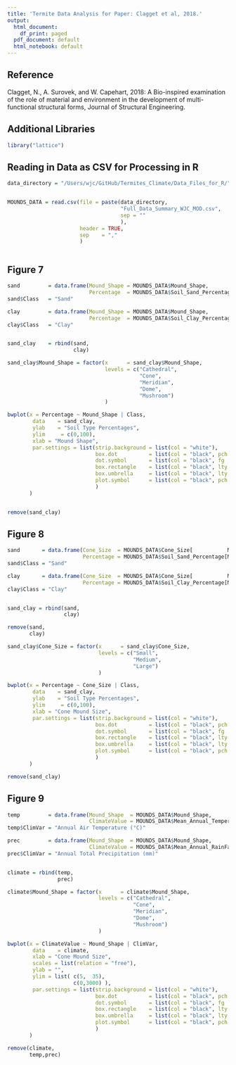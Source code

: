```yaml
---
title: 'Termite Data Analysis for Paper: Clagget et al, 2018.'
output:
  html_document:
    df_print: paged
  pdf_document: default
  html_notebook: default
---
```


## Reference

Clagget, N., A. Surovek, and W. Capehart, 2018: A Bio-inspired examination of the role of material and environment in the development of multi- functional structural forms, Journal of Structural Engineering. 

## Additional Libraries


```r

library("lattice")

```

## Reading in Data as CSV for Processing in R 

```r

data_directory = "/Users/wjc/GitHub/Termites_Climate/Data_Files_for_R/"


MOUNDS_DATA = read.csv(file = paste(data_directory,
                                    "Full_Data_Summary_WJC_MOD.csv",
                                    sep = ""
                                    ),
                       header = TRUE,
                       sep    = ","
                       )



```

## Figure 7

```r


sand         = data.frame(Mound_Shape = MOUNDS_DATA$Mound_Shape,
                          Percentage  = MOUNDS_DATA$Soil_Sand_Percentage)
sand$Class   = "Sand"

clay         = data.frame(Mound_Shape = MOUNDS_DATA$Mound_Shape,
                          Percentage  = MOUNDS_DATA$Soil_Clay_Percentage)
clay$Class   = "Clay"


sand_clay    = rbind(sand,
                     clay)

sand_clay$Mound_Shape = factor(x      = sand_clay$Mound_Shape, 
                               levels = c("Cathedral",
                                          "Cone",
                                          "Meridian",
                                          "Dome",
                                          "Mushroom")
                               )

bwplot(x = Percentage ~ Mound_Shape | Class,
        data    = sand_clay,
        ylab    = "Soil Type Percentages",
        ylim     = c(0,100),
        xlab = "Mound Shape",
        par.settings = list(strip.background = list(col = "white"),
                            box.dot          = list(col = "black", pch = "|"),
                            dot.symbol       = list(col = "black", fg  = "black"),
                            box.rectangle    = list(col = "black", lty = "solid"),
                            box.umbrella     = list(col = "black", lty = "solid"),
                            plot.symbol      = list(col = "black", pch = 16)
                            )
       )


remove(sand_clay)

```

## Figure 8

```r

sand       = data.frame(Cone_Size  = MOUNDS_DATA$Cone_Size[           MOUNDS_DATA$Cone_Size != 0],
                        Percentage = MOUNDS_DATA$Soil_Sand_Percentage[MOUNDS_DATA$Cone_Size != 0])
sand$Class = "Sand"

clay       = data.frame(Cone_Size  = MOUNDS_DATA$Cone_Size[           MOUNDS_DATA$Cone_Size != 0],
                        Percentage = MOUNDS_DATA$Soil_Clay_Percentage[MOUNDS_DATA$Cone_Size != 0])
clay$Class = "Clay"


sand_clay = rbind(sand,
                  clay)

remove(sand,
       clay)

sand_clay$Cone_Size = factor(x      = sand_clay$Cone_Size,
                             levels = c("Small",
                                        "Medium",
                                        "Large")
                             )

bwplot(x = Percentage ~ Cone_Size | Class,
        data    = sand_clay,
        ylab    = "Soil Type Percentages",
        ylim     = c(0,100),
        xlab = "Cone Mound Size",
        par.settings = list(strip.background = list(col = "white"),
                            box.dot          = list(col = "black", pch = "|"),
                            dot.symbol       = list(col = "black", fg  ="black"),
                            box.rectangle    = list(col = "black", lty = "solid"),
                            box.umbrella     = list(col = "black", lty = "solid"),
                            plot.symbol      = list(col = "black", pch = 16)
                            )
       )

remove(sand_clay)
```

## Figure 9

```r

temp         = data.frame(Mound_Shape  = MOUNDS_DATA$Mound_Shape,
                          ClimateValue = MOUNDS_DATA$Mean_Annual_Temperature)
temp$ClimVar = "Annual Air Temperature (°C)"

prec         = data.frame(Mound_Shape  = MOUNDS_DATA$Mound_Shape,
                          ClimateValue = MOUNDS_DATA$Mean_Annual_RainFall)
prec$ClimVar = "Annual Total Precipitation (mm)"


climate = rbind(temp,
                prec)

climate$Mound_Shape = factor(x      = climate$Mound_Shape,
                             levels = c("Cathedral",
                                        "Cone",
                                        "Meridian",
                                        "Dome",
                                        "Mushroom")
                             )

bwplot(x = ClimateValue ~ Mound_Shape | ClimVar,
        data    = climate,
        xlab = "Cone Mound Size",
        scales = list(relation = "free"),
        ylab = "",
        ylim = list( c(5,  35), 
                     c(0,3000) ),
        par.settings = list(strip.background = list(col = "white"),
                            box.dot          = list(col = "black", pch = "|"),
                            dot.symbol       = list(col = "black", fg  = "black"),
                            box.rectangle    = list(col = "black", lty = "solid"),
                            box.umbrella     = list(col = "black", lty = "solid"),
                            plot.symbol      = list(col = "black", pch = 16)
                            )
       )

remove(climate,
       temp,prec)

```

